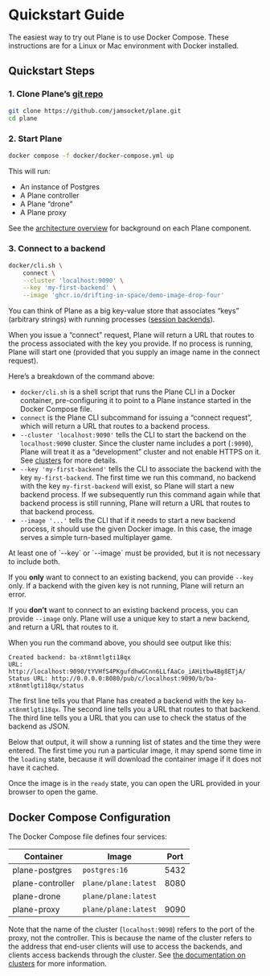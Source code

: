 
# Quickstart Guide

The easiest way to try out Plane is to use Docker Compose. These instructions are for a Linux or Mac environment
with Docker installed.

## Quickstart Steps

### 1. Clone Plane’s [git repo](https://github.com/jamsocket/plane)

```bash
git clone https://github.com/jamsocket/plane.git
cd plane
```

### 2. Start Plane

```bash
docker compose -f docker/docker-compose.yml up
```

This will run:
- An instance of Postgres
- A Plane controller
- A Plane “drone”
- A Plane proxy

See the [architecture overview](concepts/architecture.mdx) for background on each Plane component.

### 3. Connect to a backend

```bash
docker/cli.sh \
    connect \
    --cluster 'localhost:9090' \
    --key 'my-first-backend' \
    --image 'ghcr.io/drifting-in-space/demo-image-drop-four'
```

You can think of Plane as a big key-value store that associates “keys” (arbitrary strings) with running processes
([session backends](concepts/session-backends.mdx)).

When you issue a “connect” request, Plane will return a URL that routes to the process associated with the key you provide.
If no process is running, Plane will start one (provided that you supply an image name in the connect request).

Here’s a breakdown of the command above:

- `docker/cli.sh` is a shell script that runs the Plane CLI in a Docker container, pre-configuring it to point to
  a Plane instance started in the Docker Compose file.
- `connect` is the Plane CLI subcommand for issuing a “connect request”, which will return a URL that routes to
  a backend process.
- `--cluster 'localhost:9090'` tells the CLI to start the backend on the `localhost:9090` cluster. Since the cluster name
  includes a port (`:9090`), Plane will treat it as a “development” cluster and not enable HTTPS on it. See [clusters](concepts/clusters.mdx)
  for more details.
- `--key 'my-first-backend'` tells the CLI to associate the backend with the key `my-first-backend`. The first time we run
  this command, no backend with the key `my-first-backend` will exist, so Plane will start a new backend process. If we
  subsequently run this command again while that backend process is still running, Plane will return a URL that routes
  to that backend process.
- `--image '...'` tells the CLI that if it needs to start a new backend process,
  it should use the given Docker image. In this case, the image serves a simple turn-based multiplayer game.

<Callout type="info">
  At least one of `--key` or `--image` must be provided, but it is not necessary to include both.

  If you **only** want to connect to an existing backend, you can provide `--key` only. If a
  backend with the given key is not running, Plane will return an error.

  If you **don’t** want to connect to an existing backend process, you can provide `--image` only.
  Plane will use a unique key to start a new backend, and return a URL that routes to it.
</Callout>

When you run the command above, you should see output like this:

```
Created backend: ba-xt8nmtlgti18qx
URL: http://localhost:9090/tYVHfS4PKgufdhwGCnn6LLfAaCo_iAHitbw4Bg8ETjA/
Status URL: http://0.0.0.0:8080/pub/c/localhost:9090/b/ba-xt8nmtlgti18qx/status
```

The first line tells you that Plane has created a backend with the key `ba-xt8nmtlgti18qx`. The second line tells you
a URL that routes to that backend. The third line tells you a URL that you can use to check the status of the backend
as JSON.

Below that output, it will show a running list of states and the time they were entered. The first
time you run a particular image, it may spend some time in the `loading` state, because it will download the container
image if it does not have it cached.

Once the image is in the `ready` state, you can open the URL provided in your browser to open the game.

## Docker Compose Configuration

The Docker Compose file defines four services:

| Container        | Image                | Port |
|------------------|----------------------|------|
| plane-postgres   | `postgres:16`        | 5432 |
| plane-controller | `plane/plane:latest` | 8080 |
| plane-drone      | `plane/plane:latest` |      |
| plane-proxy      | `plane/plane:latest` | 9090 |

Note that the name of the cluster (`localhost:9090`) refers to the port of the proxy, not the controller.
This is because the name of the cluster refers to the address that end-user clients will use to access the
backends, and clients access backends through the cluster. See [the documentation on clusters](concepts/clusters.mdx)
for more information.
